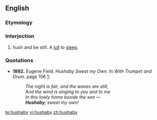 ==English==

===Etymology===
{{blend|hush|lullaby}}

===Interjection===
{{en-intj}}

# {{archaic}} hush and be still. A [[lull]] to [[sleep]].

===Quotations===
* '''1892.''' Eugene Field. ''Hushaby Sweet my Own.'' In ''With Trumpet and Drum.'' page 106 [http://books.google.com/books?id=FNQMAAAAYAAJ&pg=PA106&dq=hushaby&ei=W3AuR-2nAoKotgPstI28CQ]:
*: ''The night is fair, and the waves are still, ''
*: ''And the wind is singing to you and to me''
*: ''In this lowly home beside the sea —''
*: '''''Hushaby''', sweet my own!''

[[te:hushaby]]
[[vi:hushaby]]
[[zh:hushaby]]